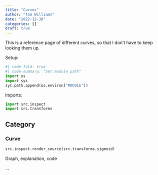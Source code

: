 ```yaml
---
title: "Curves"
author: "Tom Williams"
date: "2022-12-30"
categories: []
draft: true
---
```


This is a reference page of different curves, so that I don't have to keep looking them up.

Setup:
```python
#| code-fold: true
#| code-summary: "Set module path"
import os
import sys
sys.path.append(os.environ["MODULE"])
```
Imports:
```python
import src.inspect
import src.transforms
```

## Category

### Curve

```python
src.inspect.render_source(src.transforms.sigmoid)
```

Graph, explanation, code

...